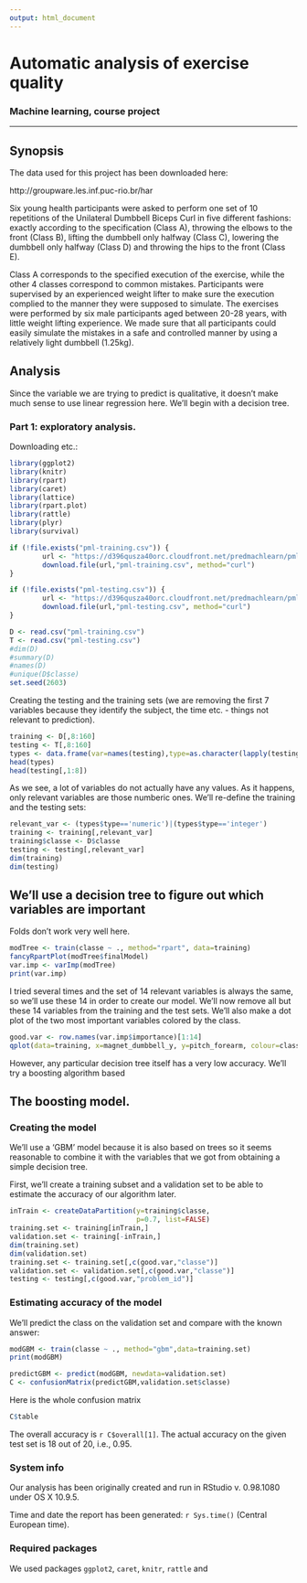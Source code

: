 ```yaml
---
output: html_document
---
```


# Automatic analysis of exercise quality
### Machine learning, course project

---------------------------------------------------------------------

## Synopsis

The data used for this project has 
been downloaded here:

http://groupware.les.inf.puc-rio.br/har

Six young health participants were asked to perform one set of 10 repetitions of the Unilateral Dumbbell Biceps Curl in five different fashions: exactly according to the specification (Class A), throwing the elbows to the front (Class B), lifting the dumbbell only halfway (Class C), lowering the dumbbell only halfway (Class D) and throwing the hips to the front (Class E).

Class A corresponds to the specified execution of the exercise, while the other 4 classes correspond to common mistakes. Participants were supervised by an experienced weight lifter to make sure the execution complied to the manner they were supposed to simulate. The exercises were performed by six male participants aged between 20-28 years, with little weight lifting experience. We made sure that all participants could easily simulate the mistakes in a safe and controlled manner by using a relatively light dumbbell (1.25kg).


## Analysis

Since the variable we are trying to predict
is qualitative, it doesn't make much sense to use linear regression here.
We'll begin with a decision tree.

### Part 1: exploratory analysis.

Downloading etc.:

```r
library(ggplot2)
library(knitr)
library(rpart)
library(caret)
library(lattice)
library(rpart.plot)
library(rattle)
library(plyr)
library(survival)

if (!file.exists("pml-training.csv")) { 
        url <- "https://d396qusza40orc.cloudfront.net/predmachlearn/pml-training.csv"
        download.file(url,"pml-training.csv", method="curl")       
}

if (!file.exists("pml-testing.csv")) { 
        url <- "https://d396qusza40orc.cloudfront.net/predmachlearn/pml-testing.csv"
        download.file(url,"pml-testing.csv", method="curl")       
}

D <- read.csv("pml-training.csv")
T <- read.csv("pml-testing.csv")
#dim(D)
#summary(D)
#names(D)
#unique(D$classe)
set.seed(2603)
```

Creating the testing and the training sets (we are removing
the first 7 variables because they identify the subject,
the time etc. - things not relevant to prediction).
```r
training <- D[,8:160]
testing <- T[,8:160]
types <- data.frame(var=names(testing),type=as.character(lapply(testing,class)))
head(types)
head(testing[,1:8])
```

As we see, a lot of variables do not actually have any values.
As it happens, only relevant variables are those numberic ones.
We'll re-define the training and the testing sets:
```r
relevant_var <- (types$type=='numeric')|(types$type=='integer')
training <- training[,relevant_var]
training$classe <- D$classe
testing <- testing[,relevant_var]
dim(training)
dim(testing)
```

## We'll use a decision tree to figure out which variables are important

Folds don't work very well here.

```r
modTree <- train(classe ~ ., method="rpart", data=training)
fancyRpartPlot(modTree$finalModel)
var.imp <- varImp(modTree)
print(var.imp)
```

I tried several times and the set of 14 relevant variables is
always the same, so we'll use these 14 in order to create our model.
We'll now remove all but these 14 variables from the training
and the test sets. We'll also make a dot plot
of the two most important variables
colored by the class.

```r
good.var <- row.names(var.imp$importance)[1:14]
qplot(data=training, x=magnet_dumbbell_y, y=pitch_forearm, colour=classe)
```

However, any particular decision tree itself has a very low accuracy.
We'll try a boosting algorithm based 

## The boosting model.

### Creating the model

We'll use a 'GBM' model because it is also based on trees
so it seems reasonable to combine it with the variables
that we got from obtaining a simple decision tree.

First, we'll create a training subset
and a validation set to be able to estimate the accuracy
of our algorithm later.

```r
inTrain <- createDataPartition(y=training$classe,
                               p=0.7, list=FALSE)
training.set <- training[inTrain,]
validation.set <- training[-inTrain,]
dim(training.set)
dim(validation.set)
training.set <- training.set[,c(good.var,"classe")]
validation.set <- validation.set[,c(good.var,"classe")]
testing <- testing[,c(good.var,"problem_id")]
```

### Estimating accuracy of the model

We'll predict the class on the validation set and
compare with the known answer:

```r
modGBM <- train(classe ~ ., method="gbm",data=training.set)
print(modGBM)

predictGBM <- predict(modGBM, newdata=validation.set)
C <- confusionMatrix(predictGBM,validation.set$classe)
```

Here is the whole confusion matrix
```r
C$table
```

The overall accuracy is `r C$overall[1]`.
The actual accuracy on the given test set is 18 out of 20, i.e.,
0.95.

### System info

Our analysis has been originally created and run
in RStudio v. 0.98.1080 under OS X 10.9.5.

Time and date the report has been generated:
`r Sys.time()` (Central European time).

### Required packages

We used packages ``ggplot2``, ``caret``, ``knitr``, ``rattle`` and